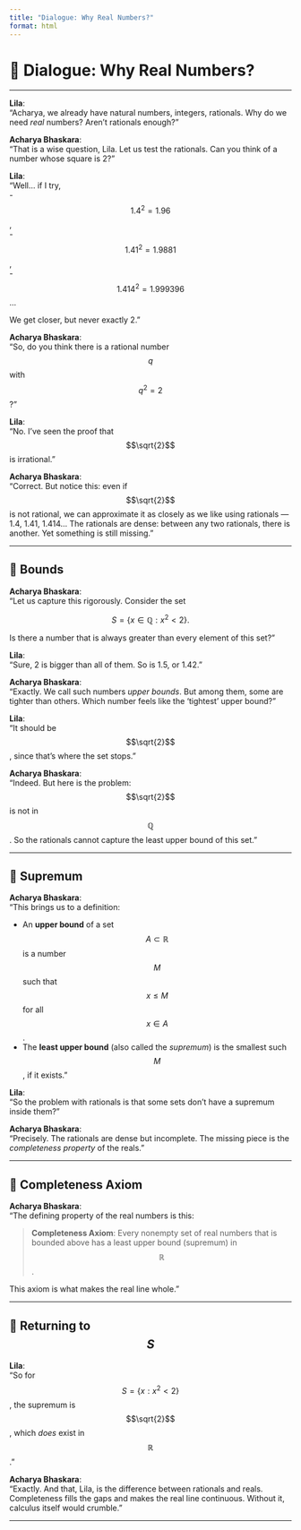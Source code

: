 ---
title: "Dialogue: Why Real Numbers?"
format: html
---

# 📖 Dialogue: Why Real Numbers?

---

**Lila**:  
“Acharya, we already have natural numbers, integers, rationals. Why do we need *real* numbers? Aren’t rationals enough?”  

**Acharya Bhaskara**:  
“That is a wise question, Lila. Let us test the rationals. Can you think of a number whose square is 2?”  

**Lila**:  
“Well… if I try,  
- $$1.4^2 = 1.96$$,  
- $$1.41^2 = 1.9881$$,  
- $$1.414^2 = 1.999396$$…  

We get closer, but never exactly 2.”  

**Acharya Bhaskara**:  
“So, do you think there is a rational number $$q$$ with $$q^2 = 2$$?”  

**Lila**:  
“No. I’ve seen the proof that $$\sqrt{2}$$ is irrational.”  

**Acharya Bhaskara**:  
“Correct. But notice this: even if $$\sqrt{2}$$ is not rational, we can approximate it as closely as we like using rationals — 1.4, 1.41, 1.414… The rationals are dense: between any two rationals, there is another. Yet something is still missing.”  

---

## 🔹 Bounds

**Acharya Bhaskara**:  
“Let us capture this rigorously. Consider the set  

$$ S = \{ x \in \mathbb{Q} : x^2 < 2 \}. $$  

Is there a number that is always greater than every element of this set?”  

**Lila**:  
“Sure, 2 is bigger than all of them. So is 1.5, or 1.42.”  

**Acharya Bhaskara**:  
“Exactly. We call such numbers *upper bounds*. But among them, some are tighter than others. Which number feels like the ‘tightest’ upper bound?”  

**Lila**:  
“It should be $$\sqrt{2}$$, since that’s where the set stops.”  

**Acharya Bhaskara**:  
“Indeed. But here is the problem: $$\sqrt{2}$$ is not in $$\mathbb{Q}$$. So the rationals cannot capture the least upper bound of this set.”  

---

## 🔹 Supremum

**Acharya Bhaskara**:  
“This brings us to a definition:  

- An **upper bound** of a set $$A \subset \mathbb{R}$$ is a number $$M$$ such that $$x \leq M$$ for all $$x \in A$$.  
- The **least upper bound** (also called the *supremum*) is the smallest such $$M$$, if it exists.”  

**Lila**:  
“So the problem with rationals is that some sets don’t have a supremum inside them?”  

**Acharya Bhaskara**:  
“Precisely. The rationals are dense but incomplete. The missing piece is the *completeness property* of the reals.”  

---

## 🔹 Completeness Axiom

**Acharya Bhaskara**:  
“The defining property of the real numbers is this:  

> **Completeness Axiom**: Every nonempty set of real numbers that is bounded above has a least upper bound (supremum) in $$\mathbb{R}$$.  

This axiom is what makes the real line whole.”  

---

## 🔹 Returning to $$S$$

**Lila**:  
“So for $$S = \{ x : x^2 < 2 \}$$, the supremum is $$\sqrt{2}$$, which *does* exist in $$\mathbb{R}$$.”  

**Acharya Bhaskara**:  
“Exactly. And that, Lila, is the difference between rationals and reals. Completeness fills the gaps and makes the real line continuous. Without it, calculus itself would crumble.”  

---
